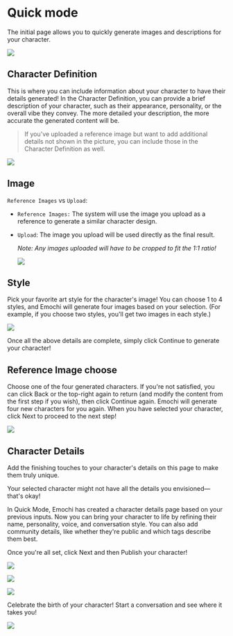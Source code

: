 # Quick mode

The initial page allows you to quickly generate images and descriptions for your character.

![](/emochi/quickMode/2.jpeg)

## Character Definition

This is where you can include information about your character to have their details generated! In the Character Definition, you can provide a brief description of your character, such as their appearance, personality, or the overall vibe they convey. The more detailed your description, the more accurate the generated content will be.

> If you've uploaded a reference image but want to add additional details not
> shown in the picture, you can include those in the Character Definition as
> well.

![](/emochi/quickMode/3.jpeg)

## Image

`Reference Images` vs `Upload`:

- `Reference Images:` The system will use the image you upload as a reference to generate a similar character design.
- `Upload`: The image you upload will be used directly as the final result.

  _Note: Any images uploaded will have to be cropped to fit the 1:1 ratio!_

  ![](/emochi/quickMode/4.jpeg)

## Style

Pick your favorite art style for the character's image! You can choose 1 to 4 styles, and Emochi will generate four images based on your selection. (For example, if you choose two styles, you'll get two images in each style.)

![](/emochi/quickMode/5.jpeg)

Once all the above details are complete, simply click Continue to generate your character!

## Reference Image choose

Choose one of the four generated characters.
If you're not satisfied, you can click Back or the top-right again to return (and modify the content from the first step if you wish), then click Continue again. Emochi will generate four new characters for you again.
When you have selected your character, click Next to proceed to the next step!

![](/emochi/quickMode/6.jpeg)

## Character Details

Add the finishing touches to your character's details on this page to make them truly unique.

Your selected character might not have all the details you envisioned—that's okay!

In Quick Mode, Emochi has created a character details page based on your previous inputs. Now you can bring your character to life by refining their name, personality, voice, and conversation style. You can also add community details, like whether they're public and which tags describe them best.

Once you're all set, click Next and then Publish your character!

![](/emochi/quickMode/7.jpeg)

![](/emochi/quickMode/8.jpeg)

![](/emochi/quickMode/9.jpeg)

Celebrate the birth of your character! Start a conversation and see where it takes you!

![](/emochi/quickMode/10.jpeg)

